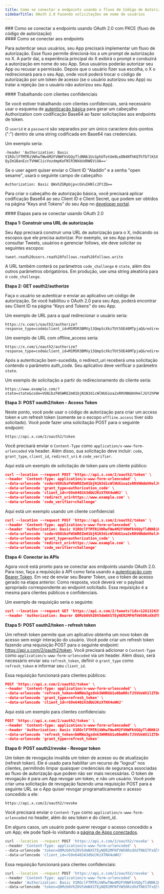 ```yaml
---
title: Como se conectar a endpoints usando o fluxo de Código de Autorização do OAuth 2.0 com PKCE
sidebarTitle: OAuth 2.0 Fazendo solicitações em nome de usuários
---
```


<div id="how-to-connect-to-endpoints-using-oauth-20-authorization-code-flow-with-pkce">
  ### Como se conectar a endpoints usando OAuth 2.0 com PKCE (fluxo de código de autorização)
</div>

<div id="how-to-connect-to-the-endpoints">
  #### Como se conectar aos endpoints
</div>

Para autenticar seus usuários, seu App precisará implementar um fluxo de autorização. Esse fluxo permite direcioná-los a um prompt de autorização no X. A partir daí, a experiência principal do X exibirá o prompt e conduzirá a autorização em nome do seu App. Seus usuários poderão autorizar seu App ou recusar a permissão. Depois que o usuário fizer sua escolha, o X o redirecionará para o seu App, onde você poderá trocar o código de autorização por um token de acesso (se o usuário autorizou seu App) ou tratar a rejeição (se o usuário não autorizou seu App).

<div id="working-with-confidential-clients">
  #### Trabalhando com clientes confidenciais
</div>

Se você estiver trabalhando com clientes confidenciais, será necessário usar o esquema de [autenticação básica](https://datatracker.ietf.org/doc/html/rfc2617#section-2) para gerar um cabeçalho Authorization com codificação Base64 ao fazer solicitações aos endpoints de token.

O `userid` e a `password` são separados por um único caractere dois-pontos (":") dentro de uma string codificada em Base64 nas credenciais.

Um exemplo seria:

`-header 'Authorization: Basic V1ROclFTMTRiVWhwTWw4M2FVNWFkVGQyTldNNk1UcGphUTotUm9LeDN4NThKQThTbTlKSXQyZm1BanEzcTVHWC1icVozdmpKeFNlR3NkbUd0WEViUA=='`

Se o user agent quiser enviar o Client ID "Aladdin" e a senha "open sesame", usará o seguinte campo de cabeçalho:

`Authorization: Basic QWxhZGRpbjpvcGVuIHNlc2FtZQ==`

Para criar o cabeçalho de autorização básica, você precisará aplicar codificação Base64 ao seu Client ID e Client Secret, que podem ser obtidos na página “Keys and Tokens” do seu App no [developer portal](https://developer.x.com/en/portal/dashboard).

<div id="steps-to-connect-using-oauth-20">
  #### Etapas para se conectar usando OAuth 2.0
</div>

**Etapa 1: Construir uma URL de autorização**

Seu App precisará construir uma URL de autorização para o X, indicando os escopos que ele precisa autorizar. Por exemplo, se seu App precisa consultar Tweets, usuários e gerenciar follows, ele deve solicitar os seguintes escopos:

`tweet.read%20users.read%20follows.read%20follows.write`

A URL também conterá os parâmetros `code_challenge` e `state`, além dos outros parâmetros obrigatórios. Em produção, use uma string aleatória para o `code_challenge`.

**Etapa 2: GET oauth2/authorize**

Faça o usuário se autenticar e enviar ao aplicativo um código de autorização. Se você habilitou o OAuth 2.0 para seu App, poderá encontrar seu Client ID na página “Keys and Tokens” do seu App.

Um exemplo de URL para a qual redirecionar o usuário seria:

```
https://x.com/i/oauth2/authorize?response_type=code&client_id=M1M5R3BMVy13QmpScXkzTUt5OE46MTpjaQ&redirect_uri=https://www.example.com&scope=tweet.read%20users.read%20follows.read%20follows.write&state=state&code_challenge=challenge&code_challenge_method=plain
```

Um exemplo de URL com offline\_access seria:

```
https://x.com/i/oauth2/authorize?response_type=code&client_id=M1M5R3BMVy13QmpScXkzTUt5OE46MTpjaQ&redirect_uri=https://www.example.com&scope=tweet.read%20users.read%20offline.access&state=state&code_challenge=challenge&code_challenge_method=plain
```

Após a autenticação bem-sucedida, o redirect\_uri receberá uma solicitação contendo o parâmetro auth\_code. Seu aplicativo deve verificar o parâmetro `state`.

Um exemplo de solicitação a partir do redirecionamento do cliente seria:

```
https://www.example.com/?state=state&code=VGNibzFWSWREZm01bjN1N3dicWlNUG1oa2xRRVNNdmVHelJGY2hPWGxNd2dxOjE2MjIxNjA4MjU4MjU6MToxOmFjOjE
```

**Etapa 3: POST oauth2/token - Access Token**

Neste ponto, você pode usar o código de autorização para criar um access token e um refresh token (somente se o escopo `offline.access` tiver sido solicitado). Você pode fazer uma solicitação POST para o seguinte endpoint:

```
https://api.x.com/2/oauth2/token
```

Você precisará enviar o `Content-Type` como `application/x-www-form-urlencoded` via header. Além disso, sua solicitação deve incluir: `code`, `grant_type`, `client_id`, `redirect_uri` e `code_verifier`.

Aqui está um exemplo de solicitação de token para um cliente público:

```json
curl --location --request POST 'https://api.x.com/2/oauth2/token' \
--header 'Content-Type: application/x-www-form-urlencoded' \
--data-urlencode 'code=VGNibzFWSWREZm01bjN1N3dicWlNUG1oa2xRRVNNdmVHelJGY2hPWGxNd2dxOjE2MjIxNjA4MjU4MjU6MToxOmFjOjE' \
--data-urlencode 'grant_type=authorization_code' \
--data-urlencode 'client_id=rG9n6402A3dbUJKzXTNX4oWHJ' \
--data-urlencode 'redirect_uri=https://www.example.com' \
--data-urlencode 'code_verifier=challenge'
```

Aqui está um exemplo usando um cliente confidencial: 

```json
curl --location --request POST 'https://api.x.com/2/oauth2/token' \
--header 'Content-Type: application/x-www-form-urlencoded' \
--header 'Authorization: Basic V1ROclFTMTRiVWhwTWw4M2FVNWFkVGQyTldNNk1UcGphUTotUm9LeDN4NThKQThTbTlKSXQyZm1BanEzcTVHWC1icVozdmpKeFNlR3NkbUd0WEViUA=='\
--data-urlencode 'code=VGNibzFWSWREZm01bjN1N3dicWlNUG1oa2xRRVNNdmVHelJGY2hPWGxNd2dxOjE2MjIxNjA4MjU4MjU6MToxOmFjOjE' \
--data-urlencode 'grant_type=authorization_code' \
--data-urlencode 'redirect_uri=https://www.example.com' \
--data-urlencode 'code_verifier=challenge'
```

**Etapa 4: Conectar às APIs**

Agora você está pronto para se conectar aos endpoints usando OAuth 2.0. Para isso, faça a requisição à API como faria usando a [autenticação com Bearer Token](/pt-BR/resources/fundamentals/authentication/oauth-2-0/application-only). Em vez de enviar seu Bearer Token, use o token de acesso gerado na etapa anterior. Como resposta, você deverá ver o payload apropriado correspondente ao endpoint solicitado. Essa requisição é a mesma para clientes públicos e confidenciais.

Um exemplo de requisição seria o seguinte:

```json
curl --location --request GET 'https://api.x.com/2/tweets?ids=1261326399320715264,1278347468690915330' \
--header 'Authorization: Bearer Q0Mzb0VhZ0V5dmNXSTEyNER2MFNfVW50RzdXdTN6STFxQlVkTGhTc1lCdlBiOjE2MjIxNDc3NDM5MTQ6MToxOmF0OjE'
```

**Etapa 5: POST oauth2/token - refresh token**

Um refresh token permite que um aplicativo obtenha um novo token de acesso sem exigir interação do usuário. Você pode criar um refresh token fazendo uma requisição POST para o seguinte endpoint: https://api.x.com/2/oauth2/token. Você precisará adicionar o `Content-Type` como `application/x-www-form-urlencoded` via um header. Além disso, será necessário enviar seu `refresh_token`, definir o `grant_type` como `refresh_token` e informar seu `client_id`.

Essa requisição funcionará para clientes públicos:

```json
POST 'https://api.x.com/2/oauth2/token' \
--header 'Content-Type: application/x-www-form-urlencoded' \
--data-urlencode 'refresh_token=bWRWa3gzdnk3WHRGU1o0bmRRcTJ5VUxWX1lZTDdJSUtmaWcxbTVxdEFXcW5tOjE2MjIxNDc3NDM5MTQ6MToxOnJ0OjE' \
--data-urlencode 'grant_type=refresh_token' \
--data-urlencode 'client_id=rG9n6402A3dbUJKzXTNX4oWHJ'
```

Aqui está um exemplo para clientes confidenciais:

```json
POST 'https://api.x.com/2/oauth2/token' \
--header 'Content-Type: application/x-www-form-urlencoded' \
--header 'Authorization: Basic V1ROclFTMTRiVWhwTWw4M2FVNWFkVGQyTldNNk1UcGphUTotUm9LeDN4NThKQThTbTlKSXQyZm1BanEzcTVHWC1icVozdmpKeFNlR3NkbUd0WEViUA=='\
--data-urlencode 'refresh_token=bWRWa3gzdnk3WHRGU1o0bmRRcTJ5VUxWX1lZTDdJSUtmaWcxbTVxdEFXcW5tOjE2MjIxNDc3NDM5MTQ6MToxOnJ0OjE'\
--data-urlencode 'grant_type=refresh_token'
```

**Etapa 6: POST oauth2/revoke - Revogar token**

Um token de revogação invalida um token de acesso ou de atualização (refresh token). Ele é usado para habilitar um recurso de “logout” nos clientes, permitindo limpar quaisquer credenciais de segurança associadas ao fluxo de autorização que podem não ser mais necessárias. O token de revogação é para um App revogar um token, e não um usuário. Você pode criar uma solicitação de revogação fazendo uma requisição POST para a seguinte URL se o App quiser revogar programaticamente o acesso concedido a ele:

```
https://api.x.com/2/oauth2/revoke
```

Você precisará enviar o `Content-Type` como `application/x-www-form-urlencoded` no header, além do seu token e do client\_id.

Em alguns casos, um usuário pode querer revogar o acesso concedido a um App; ele pode fazê-lo visitando a [página de Apps conectados](https://x.com/settings/connected_apps).

```bash
curl --location --request POST 'https://api.x.com/2/oauth2/revoke' \
--header 'Content-Type: application/x-www-form-urlencoded' \
--data-urlencode 'token=Q0Mzb0VhZ0V5dmNXSTEyNER2MFNfVW50RzdXdTN6STFxQlVkTGhTc1lCdlBiOjE2MjIxNDc3NDM5MTQ6MToxOmF0OjE' \
--data-urlencode 'client_id=rG9n6402A3dbUJKzXTNX4oWHJ'
```

Essa requisição funcionará para clientes confidenciais:

```bash
curl --location --request POST 'https://api.x.com/2/oauth2/revoke' \
--header 'Content-Type: application/x-www-form-urlencoded' \
--header 'Authorization: Basic V1ROclFTMTRiVWhwTWw4M2FVNWFkVGQyTldNNk1UcGphUTotUm9LeDN4NThKQThTbTlKSXQyZm1BanEzcTVHWC1icVozdmpKeFNlR3NkbUd0WEViUA=='\
--data-urlencode 'token=Q0Mzb0VhZ0V5dmNXSTEyNER2MFNfVW50RzdXdTN6STFxQlVkTGhTc1lCdlBiOjE2MjIxNDc3NDM5MTQ6MToxOmF0OjE'
```